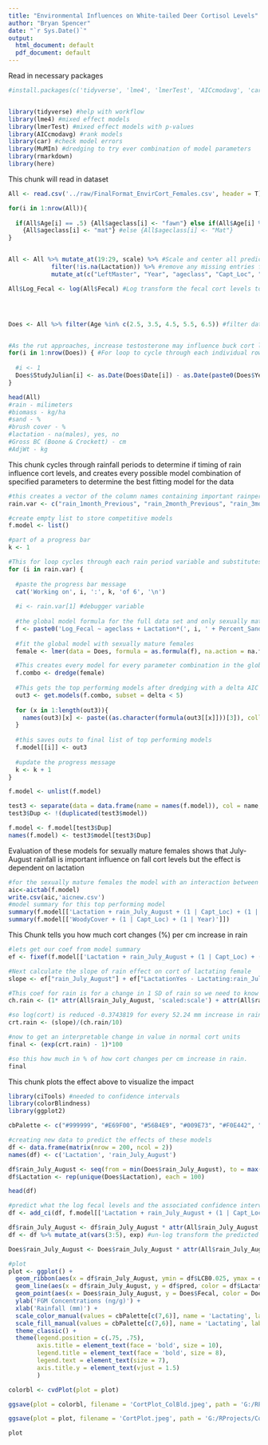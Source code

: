 ---
title: "Environmental Influences on White-tailed Deer Cortisol Levels"
author: "Bryan Spencer"
date: "`r Sys.Date()`"
output:
  html_document: default
  pdf_document: default
---

Read in necessary packages

```{r message=FALSE}
#install.packages(c('tidyverse', 'lme4', 'lmerTest', 'AICcmodavg', 'car', 'mgcv', 'MuMIn'))


library(tidyverse) #help with workflow
library(lme4) #mixed effect models
library(lmerTest) #mixed effect models with p-values
library(AICcmodavg) #rank models
library(car) #check model errors
library(MuMIn) #dredging to try ever combination of model parameters
library(rmarkdown)
library(here)
```

This chunk will read in dataset

```{r}

All <- read.csv('../raw/FinalFormat_EnvirCort_Females.csv', header = T) #Read in full dataset with Fecal Cort Levels, Environmental Data, and animal biological data

for(i in 1:nrow(All)){
  
  if(All$Age[i] == .5) {All$ageclass[i] <- "fawn"} else if(All$Age[i] %in% c(1.5, 2.5, 3.5)){All$ageclass[i] <- "imm"} else if(All$Age[i] %in% c(4.5, 5.5, 6.5))
    {All$ageclass[i] <- "mat"} #else {All$ageclass[i] <- "Mat"}
}


All <- All %>% mutate_at(19:29, scale) %>% #Scale and center all predictor variables
            filter(!is.na(Lactation)) %>% #remove any missing entries for lactation
            mutate_at(c("LeftMaster", "Year", "ageclass", "Capt_Loc", "Lactation"), factor) #Factor some of the biological data and random effects

All$Log_Fecal <- log(All$Fecal) #Log transform the fecal cort levels to approxiametly normality in the model errors




Does <- All %>% filter(Age %in% c(2.5, 3.5, 4.5, 5.5, 6.5)) #filter dataset to just sexually mature does 


#As the rut approaches, increase testosterone may influence buck cort levels. 
for(i in 1:nrow(Does)) { #For loop to cycle through each individual row
  
  #i <- 1
  Does$StudyJulian[i] <- as.Date(Does$Date[i]) - as.Date(paste0(Does$Year[i], '-10-01')) #Estimate the number of days since October 1 of that year
}

head(All)
#rain - milimeters
#biomass - kg/ha
#sand - %
#brush cover - %
#lactation - na(males), yes, no
#Gross BC (Boone & Crockett) - cm
#AdjWt - kg

```

This chunk cycles through rainfall periods to determine if timing of rain influence cort levels, and creates every possible model combination of specified parameters to determine the best fitting model for the data

```{r warning=F, message=F}

#this creates a vector of the column names containing important rainperiods
rain.var <- c("rain_1month_Previous", "rain_2month_Previous", "rain_3month_Previous", "rain_July_August")

#create empty list to store competitive models
f.model <- list()

#part of a progress bar
k <- 1

#This for loop cycles through each rain period variable and substitutes it the model formula
for (i in rain.var) {
  
  #paste the progress bar message
  cat('Working on', i, ':', k, 'of 6', '\n')
  
  #i <- rain.var[1] #debugger variable
  
  #the global model formula for the full data set and only sexually mature females
  f <- paste0('Log_Fecal ~ ageclass + Lactation*(', i, ' + Percent_Sand + WoodyCover + StudyJulian) + (1|Capt_Loc) + (1|Year)')
  
  #fit the global model with sexually mature females
  female <- lmer(data = Does, formula = as.formula(f), na.action = na.fail)

  #This creates every model for every parameter combination in the global model while specifying Ageclass as being in every model
  f.combo <- dredge(female)
  
  #This gets the top performing models after dredging with a delta AIC less than 5
  out3 <- get.models(f.combo, subset = delta < 5)
  
  for (x in 1:length(out3)){
    names(out3)[x] <- paste((as.character(formula(out3[[x]]))[3]), collapse = ' ')
  }
  
  #this saves outs to final list of top performing models
  f.model[[i]] <- out3
  
  #update the progress message
  k <- k + 1
}

f.model <- unlist(f.model)

test3 <- separate(data = data.frame(name = names(f.model)), col = name, into = c('var', 'model'), sep = '\\.')
test3$Dup <- !(duplicated(test3$model))

f.model <- f.model[test3$Dup]
names(f.model) <- test3$model[test3$Dup]
```
Evaluation of these models for sexually mature females shows that July-August rainfall is important influence on fall cort levels but the effect is dependent on lactation

```{r}

#for the sexually mature females the model with an interaction between lactation status and July-Aug rainfall was the best fitting
aic<-aictab(f.model)
write.csv(aic,'aicnew.csv')
#model summary for this top performing model
summary(f.model[['Lactation + rain_July_August + (1 | Capt_Loc) + (1 | Year) + Lactation:rain_July_August']])
summary(f.model[['WoodyCover + (1 | Capt_Loc) + (1 | Year)']])

```

This Chunk tells you how much cort changes (%) per cm increase in rain
```{r}

#lets get our coef from model summary
ef <- fixef(f.model[['Lactation + rain_July_August + (1 | Capt_Loc) + (1 | Year) + Lactation:rain_July_August']])

#Next calculate the slope of rain effect on cort of lactating female
slope <- ef["rain_July_August"] + ef["LactationYes - Lactating:rain_July_August"]

#This coef for rain is for a change in 1 SD of rain so we need to know this sd
ch.rain <- (1* attr(All$rain_July_August, 'scaled:scale') + attr(All$rain_July_August, 'scaled:center')) - (0* attr(All$rain_July_August, 'scaled:scale') + attr(All$rain_July_August, 'scaled:center'))

#so log(cort) is reduced -0.3743819 for every 52.24 mm increase in rain, now we want this change per cm of rain
crt.rain <- (slope)/(ch.rain/10)

#now to get an interpretable change in value in normal cort units 
final <- (exp(crt.rain) - 1)*100

#so this how much in % of how cort changes per cm increase in rain.
final

```


This chunk plots the effect above to visualize the impact

```{r}

library(ciTools) #needed to confidence intervals
library(colorBlindness)
library(ggplot2)

cbPalette <- c("#999999", "#E69F00", "#56B4E9", "#009E73", "#F0E442", "#0072B2", "#D55E00", "#CC79A7")

#creating new data to predict the effects of these models
df <- data.frame(matrix(nrow = 200, ncol = 2))
names(df) <- c('Lactation', 'rain_July_August')

df$rain_July_August <- seq(from = min(Does$rain_July_August), to = max(Does$rain_July_August), length.out = 100)
df$Lactation <- rep(unique(Does$Lactation), each = 100)

head(df)

#predict what the log fecal levels and the associated confidence intervals
df <- add_ci(df, f.model[['Lactation + rain_July_August + (1 | Capt_Loc) + (1 | Year) + Lactation:rain_July_August']], nSims = 15000, includeRanef = F)

df$rain_July_August <- df$rain_July_August * attr(All$rain_July_August, 'scaled:scale') + attr(All$rain_July_August, 'scaled:center') #unscale rainfall data
df <- df %>% mutate_at(vars(3:5), exp) #un-log transform the predicted cort levels

Does$rain_July_August <- Does$rain_July_August * attr(All$rain_July_August, 'scaled:scale') + attr(All$rain_July_August, 'scaled:center')

#plot
plot <- ggplot() +
  geom_ribbon(aes(x = df$rain_July_August, ymin = df$LCB0.025, ymax = df$UCB0.975, fill = df$Lactation), alpha = .35) +
  geom_line(aes(x = df$rain_July_August, y = df$pred, color = df$Lactation), lwd = 1.15) + 
  geom_point(aes(x = Does$rain_July_August, y = Does$Fecal, color = Does$Lactation)) + 
  ylab('FGM Concentrations (ng/g)') + 
  xlab('Rainfall (mm)') + 
  scale_color_manual(values = cbPalette[c(7,6)], name = 'Lactating', labels = c('No', 'Yes')) +
  scale_fill_manual(values = cbPalette[c(7,6)], name = 'Lactating', labels = c('No', 'Yes')) +
  theme_classic() + 
  theme(legend.position = c(.75, .75),
        axis.title = element_text(face = 'bold', size = 10),
        legend.title = element_text(face = 'bold', size = 8),
        legend.text = element_text(size = 7),
        axis.title.y = element_text(vjust = 1.5)
        )

colorbl <- cvdPlot(plot = plot)

ggsave(plot = colorbl, filename = 'CortPlot_ColBld.jpeg', path = 'G:/RProjects/Cort_East/Cort_SideProj/Plots', device = 'jpeg', dpi = 600, width = 7, height = 7, units = 'in')

ggsave(plot = plot, filename = 'CortPlot.jpeg', path = 'G:/RProjects/Cort_East/Cort_SideProj/Plots', device = 'jpeg', dpi = 600, width = 3.5, height = 3.5, units = 'in')

plot
```


